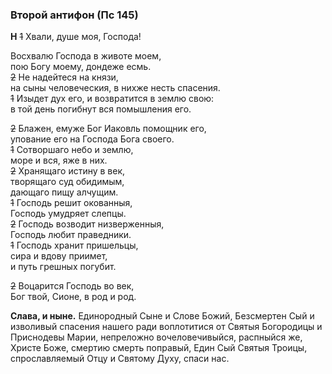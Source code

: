 ### Второй антифон (Пс 145)

**Н** ~~1~~ Хвали, душе моя, Господа!

Восхвалю Господа в животе моем,  
пою Богу моему, дондеже есмь.  
~~2~~ Не надейтеся на князи,  
на сыны человеческия, в нихже несть спасения.  
~~1~~ Изыдет дух его, и возвратится в землю свою:  
в той день погибнут вся помышления его.

~~2~~ Блажен, емуже Бог Иаковль помощник его,  
упование его на Господа Бога своего.  
~~1~~ Сотворшаго небо и землю,  
море и вся, яже в них.  
~~2~~ Хранящаго истину в век,  
творящаго суд обидимым,  
дающаго пищу алчущим.  
~~1~~ Господь решит окованныя,  
Господь умудряет слепцы.  
~~2~~ Господь возводит низверженныя,  
Господь любит праведники.  
~~1~~ Господь хранит пришельцы,  
сира и вдову приимет,  
и путь грешных погубит.

~~2~~ Воцарится Господь во век,  
Бог твой, Сионе, в род и род.

**Слава, и ныне.**
Единородный Сыне и Слове Божий, Безсмертен Сый
и изволивый спасения нашего ради
воплотитися от Святыя Богородицы и Приснодевы Марии,
непреложно вочеловечивыйся,
распныйся же, Христе Боже, смертию смерть поправый,
Един Сый Святыя Троицы,
спрославляемый Отцу и Святому Духу, спаси нас.
